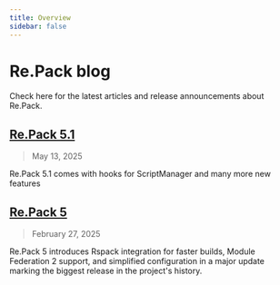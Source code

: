 ```yaml
---
title: Overview
sidebar: false
---
```


# Re.Pack blog

Check here for the latest articles and release announcements about Re.Pack.

## [Re.Pack 5.1](/blog/repack-5-1-release)

> May 13, 2025

Re.Pack 5.1 comes with hooks for ScriptManager and many more new features

## [Re.Pack 5](/blog/repack-5-release)

> February 27, 2025

Re.Pack 5 introduces Rspack integration for faster builds, Module Federation 2 support, and simplified configuration in a major update marking the biggest release in the project's history.
